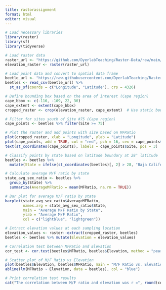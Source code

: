 ```yaml
---
title: rastorassignment
format: html
editor: visual
---
```




```r
# Load necessary libraries
library(raster)
library(sf)
library(tidyverse)

# Load raster data
raster_url <- "https://github.com/DyerlabTeaching/Raster-Data/raw/main/data/alt_22.tif"
elevation_raster <- raster(raster_url)

# Load point data and convert to spatial data frame
beetle_url <- "https://raw.githubusercontent.com/DyerlabTeaching/Raster-Data/main/data/AraptusDispersalBias.csv"
beetles <- read_csv(beetle_url) %>%
  st_as_sf(coords = c("Longitude", "Latitude"), crs = 4326)

# Define bounding box based on the area of interest (Cape region)
cape_bbox <- c(-116, -109, 22, 30) 
cape_extent <- extent(cape_bbox)
cropped_raster <- crop(elevation_raster, cape_extent)  # Use static bounding box

# Filter for sites south of Site #75 (Cape region)
cape_points <- beetles %>% filter(Site >= 75)

# Plot the raster and add points with size based on MFRatio
plot(cropped_raster, xlab = "Longitude", ylab = "Latitude")
plot(cape_points, add = TRUE, col = "red", pch = 16, cex = cape_points$MFRatio / max(cape_points$MFRatio))
text(st_coordinates(cape_points), labels = cape_points$Site, pos = 3)

# Classify points by state based on latitude boundary at 28° latitude
beetles <- beetles %>%
  mutate(State = ifelse(st_coordinates(beetles)[, 2] > 28, "Baja California Norte", "Baja California Sur"))

# Calculate average M/F ratio by state
state_avg_sex_ratio <- beetles %>%
  group_by(State) %>%
  summarize(AverageMFRatio = mean(MFRatio, na.rm = TRUE))

# Bar plot for average M/F ratio by state
barplot(state_avg_sex_ratio$AverageMFRatio, 
        names.arg = state_avg_sex_ratio$State, 
        main = "Average M/F Ratio by State", 
        ylab = "Average M/F Ratio", 
        col = c("lightblue", "lightgreen"))

# Extract elevation values at each sampling location
elevation_values <- raster::extract(cropped_raster, beetles)
beetles <- beetles %>% mutate(Elevation = elevation_values)

# Correlation test between MFRatio and Elevation
cor_test <- cor.test(beetles$MFRatio, beetles$Elevation, method = "pearson")

# Scatter plot of M/F Ratio vs Elevation
plot(beetles$Elevation, beetles$MFRatio, main = "M/F Ratio vs. Elevation", xlab = "Elevation", ylab = "M/F Ratio", pch = 19)
abline(lm(MFRatio ~ Elevation, data = beetles), col = "blue")

# Print correlation test results
cat("The correlation between M/F ratio and elevation was r =", round(cor_test$estimate, 2), ", p =", cor_test$p.value, "\n")


```






